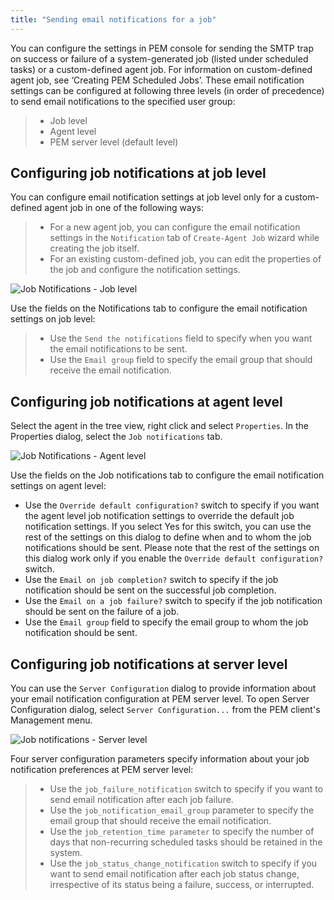 ```yaml
---
title: "Sending email notifications for a job"
---
```


<div id="pem_job_notification" class="registered_link"></div>

You can configure the settings in PEM console for sending the SMTP trap on success or failure of a system-generated job (listed under scheduled tasks) or a custom-defined agent job. For information on custom-defined agent job, see ‘Creating PEM Scheduled Jobs’. These email notification settings can be configured at following three levels (in order of precedence) to send email notifications to the specified user group:

> -   Job level
> -   Agent level
> -   PEM server level (default level)

## Configuring job notifications at job level

You can configure email notification settings at job level only for a custom-defined agent job in one of the following ways:

> -   For a new agent job, you can configure the email notification settings in the `Notification` tab of `Create-Agent Job` wizard while creating the job itself.
> -   For an existing custom-defined job, you can edit the properties of the job and configure the notification settings.

![Job Notifications - Job level](../images/job_notifications_job_level.png)

Use the fields on the Notifications tab to configure the email notification settings on job level:

> -   Use the `Send the notifications` field to specify when you want the email notifications to be sent.
> -   Use the `Email group` field to specify the email group that should receive the email notification.

## Configuring job notifications at agent level

Select the agent in the tree view, right click and select `Properties`. In the Properties dialog, select the `Job notifications` tab.

![Job Notifications - Agent level](../images/job_notifications_agent_level.png)

Use the fields on the Job notifications tab to configure the email notification settings on agent level:

-   Use the `Override default configuration?` switch to specify if you want the agent level job notification settings to override the default job notification settings. If you select Yes for this switch, you can use the rest of the settings on this dialog to define when and to whom the job notifications should be sent. Please note that the rest of the settings on this dialog work only if you enable the `Override default configuration?` switch.
-   Use the `Email on job completion?` switch to specify if the job notification should be sent on the successful job completion.
-   Use the `Email on a job failure?` switch to specify if the job notification should be sent on the failure of a job.
-   Use the `Email group` field to specify the email group to whom the job notification should be sent.

## Configuring job notifications at server level

You can use the `Server Configuration` dialog to provide information about your email notification configuration at PEM server level. To open Server Configuration dialog, select `Server Configuration...` from the PEM client's Management menu.

![Job notifications - Server level](../images/job_notifications_server_level.png)

Four server configuration parameters specify information about your job notification preferences at PEM server level:

> -   Use the `job_failure_notification` switch to specify if you want to send email notification after each job failure.
> -   Use the `job_notification_email_group` parameter to specify the email group that should receive the email notification.
> -   Use the `job_retention_time parameter` to specify the number of days that non-recurring scheduled tasks should be retained in the system.
> -   Use the `job_status_change_notification` switch to specify if you want to send email notification after each job status change, irrespective of its status being a failure, success, or interrupted.
